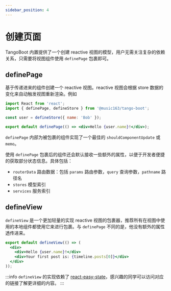 ```yaml
---
sidebar_position: 4
---
```


# 创建页面

TangoBoot 内置提供了一个创建 reactive 视图的模型，用户无需关注复杂的依赖关系，只需要将视图组件使用 `definePage` 包裹即可。

## definePage

基于传递进来的组件创建一个 reactive 视图。reactive 视图会根据 store 数据的变化来自动触发视图重新渲染。例如

```jsx
import React from 'react';
import { definePage, defineStore } from '@music163/tango-boot';

const user = defineStore({ name: 'Bob' });

export default definePage(() => <div>Hello {user.name}!</div>);
```

`definePage` 内部为被包裹的组件实现了一个最佳的 `shouldComponentUpdate` 或 `memo`。

使用 `definePage` 包裹后的组件还会默认接收一些额外的属性，以便于开发者便捷的获取部分状态信息。具体包括：

- `routerData` 路由数据：包括 `params` 路由参数，`query` 查询参数，`pathname` 路径名
- `stores` 模型索引
- `services` 服务索引

## defineView

`defineView` 是一个更加轻量的实现 reactive 视图的包裹器，推荐所有在视图中使用的本地组件都使用它来进行包裹。与 `definePage` 不同的是，他没有额外的属性透传进来。

```jsx
export default defineView(() => (
  <div>
    <div>Hello {user.name}!</div>
    <div>Your first post is: {timeline.posts[0]}</div>
  </div>
));
```

:::info
`defineView` 的实现依赖了 [react-easy-state](https://github.com/RisingStack/react-easy-state#creating-reactive-views)，感兴趣的同学可以访问对应的链接了解更详细的内容。
:::

